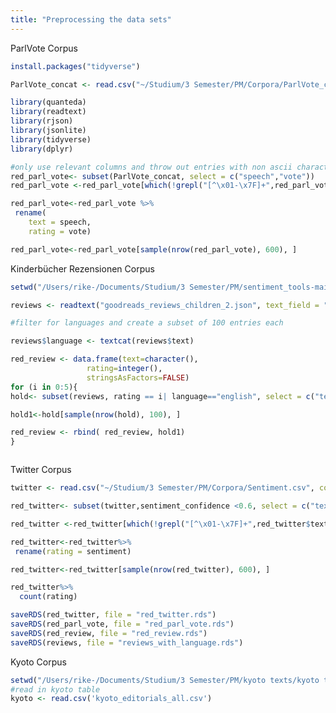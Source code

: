 ---
title: "Preprocessing the data sets"
---
ParlVote Corpus
```{r}
install.packages("tidyverse")
```


```{r}
ParlVote_concat <- read.csv("~/Studium/3 Semester/PM/Corpora/ParlVote_concat.csv")
```


```{r}
library(quanteda)
library(readtext)
library(rjson)
library(jsonlite)
library(tidyverse)
library(dplyr)

```


```{r}
#only use relevant columns and throw out entries with non ascii characters
red_parl_vote<- subset(ParlVote_concat, select = c("speech","vote"))
red_parl_vote <-red_parl_vote[which(!grepl("[^\x01-\x7F]+",red_parl_vote$speech)),]

red_parl_vote<-red_parl_vote %>% 
 rename(
    text = speech,
    rating = vote)

red_parl_vote<-red_parl_vote[sample(nrow(red_parl_vote), 600), ]

```

Kinderbücher Rezensionen Corpus

```{r}
setwd("/Users/rike-/Documents/Studium/3 Semester/PM/sentiment_tools-main/sentiment_tools-main/implementation")

reviews <- readtext("goodreads_reviews_children_2.json", text_field = "review_text")

```


```{r}
#filter for languages and create a subset of 100 entries each
```


```{r}
reviews$language <- textcat(reviews$text)
```


```{r}
red_review <- data.frame(text=character(),
                 rating=integer(), 
                 stringsAsFactors=FALSE) 
for (i in 0:5){
hold<- subset(reviews, rating == i| language=="english", select = c("text","rating"))

hold1<-hold[sample(nrow(hold), 100), ]

red_review <- rbind( red_review, hold1)
}

```
```{r}

```

Twitter Corpus
```{r}
twitter <- read.csv("~/Studium/3 Semester/PM/Corpora/Sentiment.csv", comment.char="#")
```
```{r}
red_twitter<- subset(twitter,sentiment_confidence <0.6, select = c("text","sentiment"))

red_twitter <-red_twitter[which(!grepl("[^\x01-\x7F]+",red_twitter$text)),]

red_twitter<-red_twitter%>% 
 rename(rating = sentiment)

red_twitter<-red_twitter[sample(nrow(red_twitter), 600), ]

red_twitter%>%
  count(rating)
```


```{r}
saveRDS(red_twitter, file = "red_twitter.rds")
saveRDS(red_parl_vote, file = "red_parl_vote.rds")
saveRDS(red_review, file = "red_review.rds")
saveRDS(reviews, file = "reviews_with_language.rds")


```

Kyoto Corpus
```{r}
setwd("/Users/rike-/Documents/Studium/3 Semester/PM/kyoto texts/kyoto texts/")
#read in kyoto table
kyoto <- read.csv('kyoto_editorials_all.csv')


```



